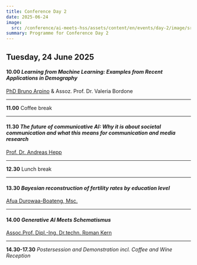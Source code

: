 ```yaml
---
title: Conference Day 2
date: 2025-06-24
image:
  src: /conference/ai-meets-hss/assets/content/en/events/day-2/image/src.jpg
summary: Programme for Conference Day 2
---
```

## Tuesday, 24 June 2025

#### **10.00** *Learning from Machine Learning: Examples from Recent Applications in Demography*

[PhD Bruno Arpino](/speakers#bruno-arpino-università-di-padova) & Assoz. Prof. Dr. Valeria Bordone

---

**11.00** Coffee break

---

#### **11.30**  *The future of communicative AI: Why it is about societal communication* *and what this means for communication and media research*

[Prof. Dr. Andreas Hepp](/speakers#andreas-hepp-university-of-bremen)

---

**12.30** Lunch break

---

#### **13.30** *Bayesian reconstruction of fertility rates by education level*

[Afua Durowaa-Boateng, Msc.](/speakers#afua-durowaa-boateng-vid-öaw)&#x20;

---

#### **14.00** *Generative AI Meets Schematismus*&#x20;

[Assoc.Prof. Dipl.-Ing. Dr.techn. Roman Kern](/speakers#roman-kern-university-of-technology-graz-institute-of-machine-learning-and-neural-computation-iml)

---

**14.30-17.30** *Postersession and Demonstration incl. Coffee and Wine Reception*

